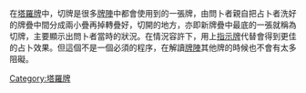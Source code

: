{{expand|time=2014-03-10T12:05:48+00:00}}

在[[塔羅牌|塔羅牌]]中，切牌是很多[[牌陣|牌陣]]中都會使用到的一張牌，由問卜者親自把占卜者洗好的牌疊中間分成兩小疊再掉轉疊好，切開的地方，亦即新牌疊中最底的一張就稱為切牌，主要顯示出問卜者當時的狀況。在情況容許下，用上[[指示牌|指示牌]]代替會得到更佳的占卜效果。但這個不是一個必須的程序，在解讀[[牌陣|牌陣]]其他牌的時候也不會有太多阻礙。

{{紙牌遊戲}}

[[Category:塔羅牌|Category:塔羅牌]]